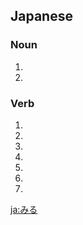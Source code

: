 ==Japanese==
===Noun===
{{ja-noun|h|rom=miru}}
# {{japdef|海松|a type of [[seaweed]]}}
# {{japdef|水松|a type of [[seaweed]]}}
===Verb===
{{ja-verb|h|rom=miru}}
# {{japdef|見る|to [[see]]}}
# {{japdef|看る|to [[look after]], [[take care]] of}}
# {{japdef|観る|to [[view]] (flowers, a movie)}}
# {{japdef|視る|to [[see]] (an area struck by a disaster)}}
# {{japdef|診る|to [[examine]] (medical)}}
# {{japdef|回る|to [[turn]], [[revolve]]}}
# {{japdef|廻る|to [[turn]], [[revolve]]}}
[[ja:みる]]